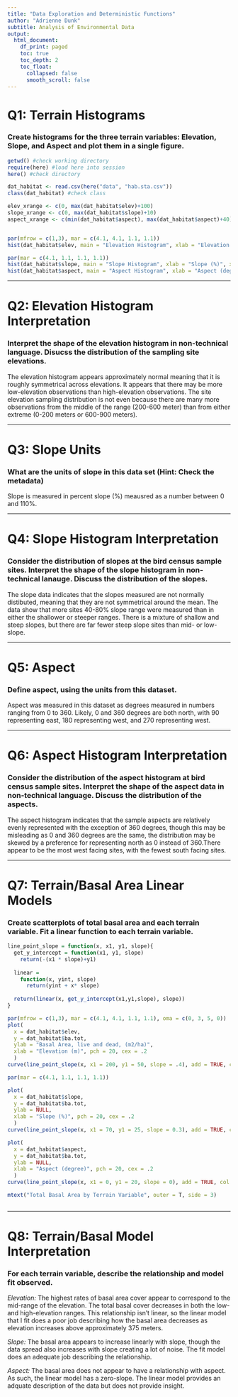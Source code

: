 ```yaml
---
title: "Data Exploration and Deterministic Functions"
author: "Adrienne Dunk"
subtitle: Analysis of Environmental Data
output:
  html_document:
    df_print: paged
    toc: true
    toc_depth: 2
    toc_float: 
      collapsed: false
      smooth_scroll: false
---
```



# Q1: Terrain Histograms
### Create histograms for the three terrain variables: Elevation, Slope, and Aspect and plot them in a single figure.

```r
getwd() #check working directory
require(here) #load here into session
here() #check directory

dat_habitat <- read.csv(here("data", "hab.sta.csv"))
class(dat_habitat) #check class

```

```r

elev_xrange <- c(0, max(dat_habitat$elev)+100)
slope_xrange <- c(0, max(dat_habitat$slope)+10)
aspect_xrange <- c(min(dat_habitat$aspect), max(dat_habitat$aspect)+40)


par(mfrow = c(1,3), mar = c(4.1, 4.1, 1.1, 1.1))
hist(dat_habitat$elev, main = "Elevation Histogram", xlab = "Elevation (m)", xlim = elev_xrange)

par(mar = c(4.1, 1.1, 1.1, 1.1))
hist(dat_habitat$slope, main = "Slope Histogram", xlab = "Slope (%)", xlim = slope_xrange, ylab = NULL)
hist(dat_habitat$aspect, main = "Aspect Histogram", xlab = "Aspect (degrees)", xlim = aspect_xrange, ylab = NULL, breaks = 9)

```

---


# Q2: Elevation Histogram Interpretation
### Interpret the shape of the elevation histogram in non-technical language. Disucss the distribution of the sampling site elevations.

The elevation histogram appears approximately normal meaning that it is roughly symmetrical across elevations. It appears that there may be more low-elevation observations than high-elevation observations. The site elevation sampling distribution is not even because there are many more observations from the middle of the range (200-600 meter) than from either extreme (0-200 meters or 600-900 meters).

---

# Q3: Slope Units
### What are the units of slope in this data set (Hint: Check the metadata)

Slope is measured in percent slope (%) meausred as a number between 0 and 110%.

---

# Q4: Slope Histogram Interpretation

### Consider the distribution of slopes at the bird census sample sites. Interpret the shape of the slope histogram in non-technical lanauge. Discuss the distribution of the slopes.

The slope data indicates that the slopes measured are not normally distibuted, meaning that they are not symmetrical around the mean. The data show that more sites 40-80% slope range were measured than in either the shallower or steeper ranges. There is a mixture of shallow and steep slopes, but there are far fewer steep slope sites than mid- or low-slope.

---

# Q5: Aspect
### Define aspect, using the units from this dataset.

Aspect was measured in this dataset as degrees measured in numbers ranging from 0 to 360. Likely, 0 and 360 degrees are both north, with 90 representing east, 180 representing west, and 270 representing west.

---

# Q6: Aspect Histogram Interpretation
### Consider the distribution of the aspect histogram at bird census sample sites. Interpret the shape of the aspect data in non-technical language. Discuss the distribution of the aspects.

The aspect histogram indicates that the sample aspects are relatively evenly represented with the exception of 360 degrees, though this may be misleading as 0 and 360 degrees are the same, the distribution may be skewed by a preference for representing north as 0 instead of 360.There appear to be the most west facing sites, with the fewest south facing sites.

---

# Q7: Terrain/Basal Area Linear Models
### Create scatterplots of total basal area and each terrain variable. Fit a linear function to each terrain variable.

```r

line_point_slope = function(x, x1, y1, slope){
  get_y_intercept = function(x1, y1, slope)
    return(-(x1 * slope)+y1)
  
  linear = 
    function(x, yint, slope)
      return(yint + x* slope)
  
  return(linear(x, get_y_intercept(x1,y1,slope), slope))
}

par(mfrow = c(1,3), mar = c(4.1, 4.1, 1.1, 1.1), oma = c(0, 3, 5, 0))
plot( 
  x = dat_habitat$elev, 
  y = dat_habitat$ba.tot, 
  ylab = "Basal Area, live and dead, (m2/ha)", 
  xlab = "Elevation (m)", pch = 20, cex = .2
  )
curve(line_point_slope(x, x1 = 200, y1 = 50, slope = .4), add = TRUE, col = "red")

par(mar = c(4.1, 1.1, 1.1, 1.1))

plot(
  x = dat_habitat$slope, 
  y = dat_habitat$ba.tot, 
  ylab = NULL, 
  xlab = "Slope (%)", pch = 20, cex = .2
  )
curve(line_point_slope(x, x1 = 70, y1 = 25, slope = 0.3), add = TRUE, col = "blue")

plot(
  x = dat_habitat$aspect, 
  y = dat_habitat$ba.tot, 
  ylab = NULL, 
  xlab = "Aspect (degree)", pch = 20, cex = .2
  )
curve(line_point_slope(x, x1 = 0, y1 = 20, slope = 0), add = TRUE, col = "orange")

mtext("Total Basal Area by Terrain Variable", outer = T, side = 3)



```

---

# Q8: Terrain/Basal Model Interpretation
### For each terrain variable, describe the relationship and model fit observed.

*Elevation:* The highest rates of basal area cover appear to correspond to the mid-range of the elevation. The total basal cover decreases in both the low- and high-elevation ranges. This relationship isn't linear, so the linear model that I fit does a poor job describing how the basal area decreases as elevation increases above approximately 375 meters.

*Slope:* The basal area appears to increase linearly with slope, though the data spread also increases with slope creating a lot of noise. The fit model does an adequate job describing the relationship.

*Aspect:* The basal area does not appear to have a relationship with aspect. As such, the linear model has a zero-slope. The linear model provides an adquate description of the data but does not provide insight.











